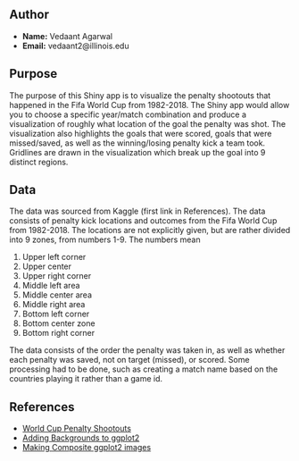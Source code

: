 ## Author

- **Name:** Vedaant Agarwal
- **Email:** vedaant2@illinois.edu

## Purpose

The purpose of this Shiny app is to visualize the penalty shootouts that happened
in the Fifa World Cup from 1982-2018. The Shiny app would allow you to choose a 
specific year/match combination and produce a visualization of roughly what location
of the goal the penalty was shot. The visualization also highlights the goals that 
were scored, goals that were missed/saved, as well as the winning/losing penalty 
kick a team took. Gridlines are drawn in the visualization which break up the goal 
into 9 distinct regions.

## Data

The data was sourced from Kaggle (first link in References). The data consists of
penalty kick locations and outcomes from the Fifa World Cup from 1982-2018. The 
locations are not explicitly given, but are rather divided into 9 zones, from numbers
1-9. The numbers mean

1. Upper left corner
2. Upper center
3. Upper right corner
4. Middle left area
5. Middle center area
6. Middle right area
7. Bottom left corner
8. Bottom center zone
9. Bottom right corner

The data consists of the order the penalty was taken in, as well as whether each penalty
was saved, not on target (missed), or scored. Some processing had to be done, such 
as creating a match name based on the countries playing it rather than a game id.

## References

- [World Cup Penalty Shootouts](https://www.kaggle.com/datasets/pablollanderos33/world-cup-penalty-shootouts?select=WorldCupShootouts.csv)
- [Adding Backgrounds to ggplot2](https://buzzrbeeline.blog/2018/06/13/fun-and-easy-r-graphs-with-images/)
- [Making Composite ggplot2 images](https://patchwork.data-imaginist.com)
